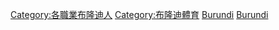 [[Category:各職業布隆迪人|Category:各職業布隆迪人]]
[[Category:布隆迪體育|Category:布隆迪體育]]
[[Category:各國運動員|Burundi]]
[[Category:非洲運動員|Burundi]]